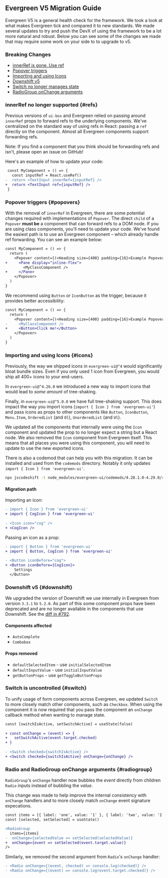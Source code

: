 

## Evergreen V5 Migration Guide

Evergreen V5 is a general health check for the framework. We took a look at what makes Evergreen tick
and compared it to new standards. We made several updates to try and push the DevX of using the framework
to be a lot more natural and robust. Below you can see some of the changes we made that may require some
work on your side to to upgrade to v5.

### Breaking Changes

 - [innerRef is gone. Use ref](#refs)
 - [Popover triggers](#popovers)
 - [Importing and using Icons](#icons)
 - [Downshift v5](#downshift)
 - [Switch no longer manages state](#switch)
 - [RadioGroup onChange arguments](#radiogroup)

### innerRef no longer supported {#refs}

Previous versions of `ui-box` and Evergreen relied on passing around `innerRef` props to forward refs to the underlying components.
We've centralized on the standard way of using refs in React: passing a `ref` directly on the component. Almost all Evergreen components
support forwarding refs.

Note: If you find a component that you think should be forwarding refs and isn't, please open an issue on GitHub!

Here's an example of how to update your code:

```diff static
 const MyComponent = () => {
   const inputRef = React.useRef()
-  return <TextInput innerRef={inputRef} />
+  return <TextInput ref={inputRef} />
 }
```

### Popover triggers {#popovers}
With the removal of `innerRef` in Evergreen, there are some potential changes required with implementations of `Popover`.
The direct `child` of a `Popover` **must be** a component that can forward refs to a DOM node. If you are using class components,
you'll need to update your code. We've found the easiest path is to use an Evergreen component – which already handle ref forwarding.
You can see an example below:

```diff static
const MyComponent = () => {
  return (
    <Popover content={(<Heading size={400} padding={16}>Example Popover</Heading>)}
+     <Pane display="inline-flex">
        <MyClassComponent />
+     </Pane>
    </Popover>
  )
}
```

We recommend using `Button` or `IconButton` as the trigger, because it provides better accessibility:

```diff static
const MyComponent = () => {
  return (
    <Popover content={(<Heading size={400} padding={16}>Example Popover</Heading>)}
-     <MyClassComponent />
+     <Button>Click me!</Button>
    </Popover>
  )
}
```

### Importing and using Icons {#icons}

Previously, the way we shipped icons in `evergreen-ui@^4` would significantly bloat bundle sizes. Even if you only
used 1 icon from Evergreen, you would ship all 400+ icons to your end-users.

In `evergreen-ui@^4.26.0` we introduced a new way to import icons that would lead to _some amount_ of tree-shaking.

Finally, in `evergreen-ui@^5.0.0` we have full tree-shaking support. This does impact the way you import icons (`import { Icon } from 'evergreen-ui'`) and pass
icons as props to other components like `Button`, `IconButton`, `Menu.Item`, `OrderedList` (and `Ol`), `UnorderedList` (and `Ul`).

We updated all the components that internally were using the `Icon` component and updated the prop to no longer expect a string but a React node.
We also removed the `Icon` component from Evergreen itself. This means that all places you were using this component, you will need to
update to use the new exported icons.

There is also a codemod that can help you with this migration. It can be installed and used from the `codemods` directory. Notably it only
updates `import { Icon } from 'evergreen-ui'`.

```sh static
npx jscodeshift -t node_modules/evergreen-ui/codemods/4.28.1.0-4.29.0/replace-icon-imports.js --parser=tsx --extensions=js,ts,tsx <your file target> --dry --print
```

#### Migration path

Importing an icon:

```diff static
- import { Icon } from 'evergreen-ui'
+ import { CogIcon } from 'evergreen-ui'
 
- <Icon icon="cog" />
+ <CogIcon />
```

Passing an icon as a prop:

```diff static
- import { Button } from 'evergreen-ui'
+ import { Button, CogIcon } from 'evergreen-ui'
 
- <Button iconBefore="cog">
+ <Button iconBefore={CogIcon}>
    Settings
  </Button>
```

### Downshift v5 {#downshift}

We upgraded the version of Downshift we use internally in Evergreen from version `3.3.1` to `5.2.0`. As part of this some
component props have been deprecated and are no longer available in the components that use Downshift.
See the [diff in #792](https://github.com/segmentio/evergreen/pull/792).

#### Components affected
 - `AutoComplete`
 - `Combobox`

#### Props removed
 - `defaultSelectedItem` - use `initialSelectedItem`
 - `defaultInputValue` - use `initialInputValue`
 - `getButtonProps` - use `getToggleButtonProps`

### Switch is uncontrolled {#switch}

To unify usage of form components across Evergreen, we updated `Switch` to more closely match other components, such as `Checkbox`.
When using the component it is now required that you pass the component an `onChange` callback method when wanting to manage state.

```diff static
const [switchIsActive, setSwitchActive] = useState(false)
 
+ const onChange = (event) => {
+   setSwitchActive(event.target.checked)
+ }
 
- <Switch checked={switchIsActive} />
+ <Switch checked={switchIsActive} onChange={onChange} />
```

### Radio and RadioGroup onChange arguments {#radiogroup}

`RadioGroup`'s `onChange` handler now bubbles the _event_ directly from children `Radio` inputs instead of bubbling the _value_.

This change was made to help improve the internal consistency with `onChange` handlers and to more closely match `onChange` event signature expecations.

```diff static
const items = [{ label: 'one', value: '1' }, { label: 'two', value: '2' }]
const [selected, setSelected] = useState()

<RadioGroup
  items={items}
-  onChange={selectedValue => setSelected(selectedValue)}
+  onChange={event => setSelected(event.target.value)}
/>
```

Similarly, we removed the second argument from `Radio`'s `onChange` handler:

```diff static
- <Radio onChange={(event, checked) => console.log(checked)} />
- <Radio onChange={(event) => console.log(event.target.checked)} />
```
